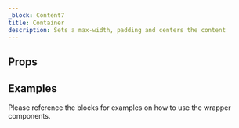 ```yaml
---
_block: Content7
title: Container
description: Sets a max-width, padding and centers the content
---
```



## Props

<Props />

## Examples

Please reference the blocks for examples on how to use the wrapper components.
